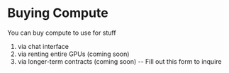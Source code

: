 # Buying Compute

You can buy compute to use for stuff

1. via chat interface
2. via renting entire GPUs (coming soon)
3. via longer-term contracts (coming soon) -- Fill out this form to inquire
